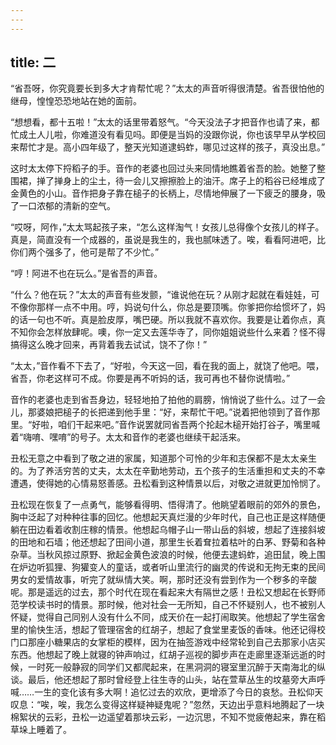 ```yaml
---
---
---
```

title: 二
---




“省吾呀，你究竟要长到多大才肯帮忙呢？”太太的声音听得很清楚。省吾很怕他的继母，惶惶恐恐地站在她的面前。

“想想看，都十五啦！”太太的话里带着怒气。“今天没法子才把音作也请了来，都忙成土人儿啦，你难道没有看见吗。即便是当妈的没跟你说，你也该早早从学校回来帮忙才是。高小四年级了，整天光知道逮蚂蚱，哪见过这样的孩子，真没出息。”

这时太太停下捋稻子的手。音作的老婆也回过头来同情地瞧着省吾的脸。她整了整围裙，掸了掸身上的尘土，待一会儿又擦擦脸上的油汗。席子上的稻谷已经堆成了金黄色的小山。音作把身子靠在槌子的长柄上，尽情地伸展了一下疲乏的腰身，吸了一口浓郁的清新的空气。



“哎呀，阿作，”太太骂起孩子来，“怎么这样淘气！女孩儿总得像个女孩儿的样子。真是，简直没有一个成器的，虽说是我生的，我也腻味透了。唉，看看阿进吧，比你们两个强多了，他可是帮了不少忙。”

“哼！阿进不也在玩么。”是省吾的声音。

“什么？他在玩？”太太的声音有些发颤，“谁说他在玩？从刚才起就在看娃娃，可不像你那样一点不中用。哼，妈说句什么，你总是要顶嘴。你爹把你给惯坏了，妈的话一句也不听。真是脸皮厚，嘴巴硬。所以我就不喜欢你。我要是让着你点，真不知你会怎样放肆呢。噢，你一定又去莲华寺了，同你姐姐说些什么来着？怪不得搞得这么晚才回来，再背着我去试试，饶不了你！”

“太太，”音作看不下去了，“好啦，今天这一回，看在我的面上，就饶了他吧。喂，省吾，你老这样可不成。你要是再不听妈的话，我可再也不替你说情啦。”

音作的老婆也走到省吾身边，轻轻地拍了拍他的肩膀，悄悄说了些什么。过了一会儿，那婆娘把槌子的长把递到他手里：“好，来帮忙干吧。”说着把他领到了音作那里。“好啦，咱们干起来吧。”音作说罢就同省吾两个抡起木槌开始打谷子，嘴里喊着“嗨唷、嘿唷”的号子。太太和音作的老婆也继续干起活来。

丑松无意之中看到了敬之进的家属，知道那个可怜的少年和志保都不是太太亲生的。为了养活穷苦的丈夫，太太在辛勤地劳动，五个孩子的生活重担和丈夫的不幸遭遇，使得她的心情易怒善感。丑松看到这种情景以后，对敬之进就更加怜悯了。

丑松现在恢复了一点勇气，能够看得明、悟得清了。他眺望着眼前的郊外的景色，胸中泛起了对种种往事的回忆。他想起天真烂漫的少年时代，自己也正是这样随便躺在田边看着收割庄稼的情景。他想起乌帽子山一带山岳的斜坡，想起了连接斜坡的田地和石墙；他还想起了田间小道，那里生长着耷拉着枯叶的白茅、野菊和各种杂草。当秋风掠过原野、掀起金黄色波浪的时候，他便去逮蚂蚱，追田鼠，晚上围在炉边听狐狸、狗獾变人的童话，或者听山里流行的幽灵的传说和无拘无束的民间男女的爱情故事，听完了就纵情大笑。啊，那时还没有尝到作为一个秽多的辛酸呢。那是遥远的过去，那个时代在现在看起来大有隔世之感！丑松又想起在长野师范学校读书时的情景。那时候，他对社会一无所知，自己不怀疑别人，也不被别人怀疑，觉得自己同别人没有什么不同，成天价在一起打闹取笑。他想起了学生宿舍里的愉快生活，想起了管理宿舍的红胡子，想起了食堂里麦饭的香味。他还记得校门口那座小糖果店的女掌柜的模样，因为在抽签游戏中经常轮到自己去那家小店买东西。他想起了晚上就寝的钟声响过，红胡子巡视的脚步声在走廊里逐渐远逝的时候，一时死一般静寂的同学们又都爬起来，在黑洞洞的寝室里沉醉于天南海北的纵谈。最后，他还想起了那时曾经登上往生寺的山头，站在萱草丛生的坟墓旁大声呼喊……一生的变化该有多大啊！追忆过去的欢欣，更增添了今日的哀愁。丑松仰天叹息：“唉，唉，我怎么变得这样疑神疑鬼呢？”忽然，天边出乎意料地腾起了一块棉絮状的云彩，丑松一边遥望着那块云彩，一边沉思，不知不觉疲倦起来，靠在稻草垛上睡着了。